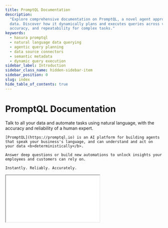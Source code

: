 ```yaml
---
title: PromptQL Documentation
description:
  "Explore comprehensive documentation on PromptQL, a novel agent approach for high-trust LLM interaction with business
  data. Discover how it dynamically plans and executes queries across various data sources, providing explainability,
  accuracy, and repeatability for complex tasks."
keywords:
  - hasura promptql
  - natural language data querying
  - agentic query planning
  - data source connectors
  - semantic metadata
  - dynamic query execution
sidebar_label: Introduction
sidebar_class_name: hidden-sidebar-item
sidebar_position: 0
slug: index
hide_table_of_contents: true
---
```



# PromptQL Documentation

<div className={'front-matter'}>
  <div>
    <p>
    Talk to all your data and automate tasks using natural language, with the accuracy and reliability of a human expert.

    [PromptQL](https://promptql.io) is an AI platform for building agents that speak your business's language, and can understand and act on your data <b>deterministically</b>.

    Answer deep questions or build new automations to unlock insights your employees and customers can rely on.

    Instantly. Reliably. Accurately.

   </p>
  </div>
  <div className={'video-wrapper'}>
    <div className={'video-aspect-ratio'}>
      <iframe
        src={"https://www.youtube.com/embed/FrffdbZq9Ow"}
        allow="accelerometer; autoplay; encrypted-media; gyroscope; picture-in-picture"
        allowFullScreen
      />
    </div>
  </div>
</div>

## Sandboxes

<DemoGallery />
